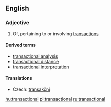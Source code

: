 ==English==

===Adjective===
{{en-adj}}

# Of, pertaining to or involving [[transaction]]s

====Derived terms====
*[[transactional analysis]]
*[[transactional distance]]
*[[transactional interpretation]]

====Translations====
{{trans-top|of, pertaining to or involving transactions}}
* Czech: [[transakční]]
{{trans-mid}}
{{trans-bottom}}

[[hu:transactional]]
[[pl:transactional]]
[[ru:transactional]]